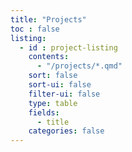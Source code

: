 ```yaml
---
title: "Projects"
toc : false
listing: 
  - id : project-listing
    contents: 
      - "/projects/*.qmd"
    sort: false
    sort-ui: false
    filter-ui: false
    type: table
    fields: 
      - title
    categories: false
---
```


::: project-listing
:::
